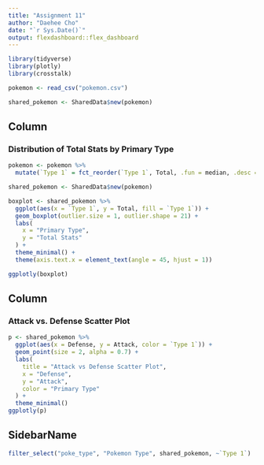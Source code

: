 ```yaml
---
title: "Assignment 11"
author: "Daehee Cho"
date: "`r Sys.Date()`"
output: flexdashboard::flex_dashboard
---
```


```r
library(tidyverse)
library(plotly)
library(crosstalk)
```

```r
pokemon <- read_csv("pokemon.csv")
```

```r
shared_pokemon <- SharedData$new(pokemon)
```

Column
-------------------------------------

### Distribution of Total Stats by Primary Type

```r
pokemon <- pokemon %>%
  mutate(`Type 1` = fct_reorder(`Type 1`, Total, .fun = median, .desc = TRUE))

shared_pokemon <- SharedData$new(pokemon)

boxplot <- shared_pokemon %>%
  ggplot(aes(x = `Type 1`, y = Total, fill = `Type 1`)) +
  geom_boxplot(outlier.size = 1, outlier.shape = 21) +
  labs(
    x = "Primary Type",
    y = "Total Stats"
  ) +
  theme_minimal() +
  theme(axis.text.x = element_text(angle = 45, hjust = 1))

ggplotly(boxplot)

```

Column
-------------------------------------

### Attack vs. Defense Scatter Plot

```r
p <- shared_pokemon %>%
  ggplot(aes(x = Defense, y = Attack, color = `Type 1`)) +
  geom_point(size = 2, alpha = 0.7) +
  labs(
    title = "Attack vs Defense Scatter Plot",
    x = "Defense",
    y = "Attack",
    color = "Primary Type"
  ) +
  theme_minimal()
ggplotly(p)
```

SidebarName {.sidebar}
----------------------

```r
filter_select("poke_type", "Pokemon Type", shared_pokemon, ~`Type 1`)
```



